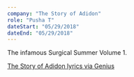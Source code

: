 ```yaml
---
company: "The Story of Adidon"
role: "Pusha T"
dateStart: "05/29/2018"
dateEnd: "05/29/2018"
---
```



The infamous Surgical Summer Volume 1.

<YouTube id="https://www.youtube.com/watch?v=w4XH3LYleDA" />

[The Story of Adidon lyrics via Genius](https://genius.com/Pusha-t-the-story-of-adidon-lyrics)
